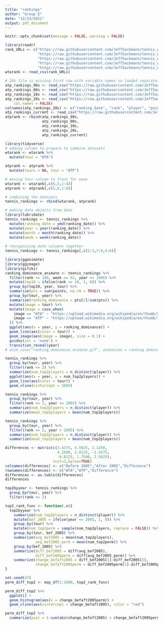 ```yaml
---
title: "rankings"
author: "Group E"
date: "12/14/2021"
output: pdf_document
---
```

```r
knitr::opts_chunk$set(message = FALSE, warning = FALSE)
```


```r
library(readr)
rank_URLs <- c("https://raw.githubusercontent.com/JeffSackmann/tennis_wta/master/wta_rankings_90s.csv",
               "https://raw.githubusercontent.com/JeffSackmann/tennis_wta/master/wta_rankings_00s.csv",
               "https://raw.githubusercontent.com/JeffSackmann/tennis_wta/master/wta_rankings_10s.csv",
               "https://raw.githubusercontent.com/JeffSackmann/tennis_wta/master/wta_rankings_20s.csv",
               "https://raw.githubusercontent.com/JeffSackmann/tennis_wta/master/wta_rankings_current.csv")
wtarank <- read_csv(rank_URLs) 
```

```r
# 20s file is missing first row with variable names so loaded separately
atp_rankings_90s <- read_csv("https://raw.githubusercontent.com/JeffSackmann/tennis_atp/master/atp_rankings_90s.csv")
atp_rankings_00s <- read_csv("https://raw.githubusercontent.com/JeffSackmann/tennis_atp/master/atp_rankings_00s.csv")
atp_rankings_10s <- read_csv("https://raw.githubusercontent.com/JeffSackmann/tennis_atp/master/atp_rankings_10s.csv")
atp_rankings_20s <- read_csv("https://raw.githubusercontent.com/JeffSackmann/tennis_atp/master/atp_rankings_20s.csv", 
    col_names = FALSE)
colnames(atp_rankings_20s) <- c("ranking_date", "rank", "player", "points")
atp_rankings_current <- read_csv("https://raw.githubusercontent.com/JeffSackmann/tennis_atp/master/atp_rankings_current.csv")
atprank <- rbind(atp_rankings_90s,
                 atp_rankings_00s,
                 atp_rankings_10s,
                 atp_rankings_20s,
                 atp_rankings_current)
```

```r
library(tidyverse)
# adding column to prepare to combine datasets
wtarank <- wtarank %>%
  mutate(tour = "WTA") 

atprank <- atprank %>%
  mutate(tours = NA, tour = "ATP")

# moving tour column to front for ease
wtarank <- wtarank[,c(6,5,1:4)]
atprank <- atprank[,c(5,6,1:4)]

# combining the datasets
tennis_rankings <- rbind(wtarank, atprank)

# making date objects from date
library(lubridate)
tennis_rankings <- tennis_rankings %>%
  mutate(ranking_date = ymd(ranking_date)) %>%
  mutate(year = year(ranking_date)) %>%
  mutate(month = month(ranking_date)) %>%
  mutate(week = week(ranking_date))
 
# reorganizing date columns together
tennis_rankings <- tennis_rankings[,c(1:3,7:9,4:6)]
```

```r
library(gganimate)
library(ggimage)
library(gifski)
ranking_dominance_animate <- tennis_rankings %>%
  filter(rank <= 100, week == 52, year >= 1996) %>%
  mutate(top10 = ifelse(rank <= 10, 1, 0)) %>%
  group_by(top10, year, tour) %>%
  summarize(pts = sum(points, na.rm = TRUE)) %>%
  group_by(tour, year) %>%
  summarize(ranking_dominance = pts[2]/sum(pts)) %>%
  mutate(image = tour) %>%
  mutate(image = case_when(
    image == "WTA" ~ "https://upload.wikimedia.org/wikipedia/en/thumb/5/5f/Women%27s_Tennis_Association_logo_%282020%29.svg/1200px-Women%27s_Tennis_Association_logo_%282020%29.svg.png",
    image == "ATP" ~ "https://upload.wikimedia.org/wikipedia/en/thumb/3/3f/ATP_Tour_logo.svg/800px-ATP_Tour_logo.svg.png"
  )) %>%
  ggplot(aes(x = year, y = ranking_dominance)) +
  geom_line(aes(color = tour)) +
  geom_image(aes(image = image), size = 0.1) +
  guides(col = 'none') +
  transition_reveal(year)
# anim_save("ranking_dominance_animate.gif", animation = ranking_dominance_animate, path = "~/Comp Stats/GroupE-tennis/", renderer = gifski_renderer())
```

```r
tennis_rankings %>%
  group_by(tour, year) %>%
  filter(rank <= 2) %>%
  summarize(num_top2players = n_distinct(player)) %>%
  ggplot(aes(x = year, y = num_top2players)) +
  geom_line(aes(color = tour)) +
  geom_vline(xintercept = 2005)

tennis_rankings %>%
  group_by(tour, year) %>%
  filter(rank <= 2, year <= 2005) %>%
  summarize(num_top2players = n_distinct(player)) %>%
  summarize(mean_top2players = mean(num_top2players))

tennis_rankings %>%
  group_by(tour, year) %>%
  filter(rank <= 2, year > 2005) %>%
  summarize(num_top2players = n_distinct(player)) %>%
  summarize(mean_top2players = mean(num_top2players))
```

```r
differences <- matrix(c(3.4375, 4.5625, 1.1250,
                        4.2500, 2.8125, -1.4375,
                        -0.8125, 1.7500, 2.5625),
                      ncol=3,byrow=TRUE)
colnames(differences) <- c("Before 2005","After 2005","Difference")
rownames(differences) <- c("WTA","ATP","Difference")
differences <- as.table(differences)
differences
```

```r
top2byyear <- tennis_rankings %>%
  group_by(tour, year) %>%
  filter(rank <= 2)

top2_rank_func <- function(.x){
  top2byyear %>%
    summarize(num_top2players = n_distinct(player)) %>%
    mutate(bef_2005 = ifelse(year <= 2005, 1, 0)) %>%
    group_by(tour) %>%
    mutate(num_top2perm = sample(num_top2players, replace = FALSE)) %>%
    group_by(tour, bef_2005) %>%
    summarize(avg_bef2005 = mean(num_top2players),
              avg_bef2005_perm = mean(num_top2perm)) %>%
    group_by(bef_2005) %>%
    summarize(diff_bef2005 = diff(avg_bef2005),
              diff_bef2005perm = diff(avg_bef2005_perm)) %>%
    summarize(change_befaft2005 = diff_bef2005[1]-diff_bef2005[2],
              change_befaft2005perm = diff_bef2005perm[1]-diff_bef2005perm[2])
}
```

```r
set.seed(47)
perm_diff_top2 <- map_df(1:1000, top2_rank_func)

perm_diff_top2 %>%
  ggplot() +
  geom_histogram(aes(x = change_befaft2005perm)) +
  geom_vline(aes(xintercept = change_befaft2005), color = "red") 

perm_diff_top2 %>%
  summarize(pval = 1-sum(abs(change_befaft2005) > change_befaft2005perm) / 1000)
```